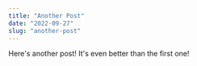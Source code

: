---
title: "Another Post"
date: "2022-09-27"
slug: "another-post"
---

Here's another post! It's even better than the first one!